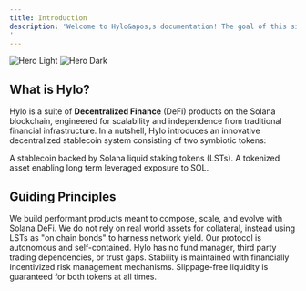 ```yaml
---
title: Introduction
description: 'Welcome to Hylo&apos;s documentation! The goal of this site is to provide an accessible overview of Hylo&apos;s products with enough technical details about the underlying protocol to satisfy experienced investors and builders.
'
---
```


<img
  className="block dark:hidden"
  src="/images/hero-light.svg"
  alt="Hero Light"
/>
<img
  className="hidden dark:block"
  src="/images/hero-dark.svg"
  alt="Hero Dark"
/>

## What is Hylo?

Hylo is a suite of **Decentralized Finance** (DeFi) products on the Solana blockchain, engineered for scalability and independence from traditional financial infrastructure. In a nutshell, Hylo introduces an innovative decentralized stablecoin system consisting of two symbiotic tokens:

<CardGroup cols={2}>
  <Card
    title="hyUSD"
    icon="circle-dollar-to-slot"
    href="/protocol-overview/hyUSD-&-xSOL"
  >
    A stablecoin backed by Solana liquid staking tokens (LSTs).
  </Card>
  <Card
    title="xSOL"
    icon="chart-line-up"
    href="/protocol-overview/hyUSD-&-xSOL"
  >
    A tokenized asset enabling long term leveraged exposure to SOL.
  </Card>
</CardGroup>

## Guiding Principles


<CardGroup cols={2}>
  <Card
    title="Solana Native"
    icon="heart"
  >
    We build performant products meant to compose, scale, and evolve with Solana DeFi.
  </Card>
  <Card
    title="Decentralized"
    icon="cubes"
  >
    We do not rely on real world assets for collateral, instead using LSTs as "on chain bonds" to harness network yield.
  </Card>
  <Card
    title="Permissionless"
    icon="magnifying-glass"
  >
    Our protocol is autonomous and self-contained. Hylo has no fund manager, third party trading dependencies, or trust gaps.
  </Card>
  <Card
    title="Secure"
    icon="shield"
  >
    Stability is maintained with financially incentivized risk management mechanisms. Slippage-free liquidity is guaranteed for both tokens at all times.
  </Card>
</CardGroup>
